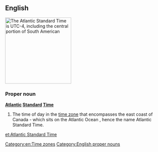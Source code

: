==English==
[[Image:Timezoneswest.PNG|thumb|right|213px|The Atlantic Standard Time is UTC-4, including the central portion of South American]]
{{wikipedia}}
===Proper noun===
'''[[Atlantic]] [[standard|Standard]] [[time|Time]]'''
# The time of day in the [[time zone]] that encompasses the east coast of Canada - which sits on the Atlantic Ocean , hence the name Atlantic Standard Time. 

[[Category:en:Time zones]]
[[Category:English proper nouns]]

[[et:Atlantic Standard Time]]